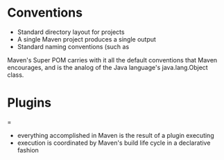 = Conventions =
* Standard directory layout for projects
* A single Maven project produces a single output
* Standard naming conventions (such as {{{commons-logging-1.2.jar}}}

Maven's Super POM carries with it all the default conventions that Maven encourages, and is the analog of the Java language's java.lang.Object class.

= Plugins ==
* everything accomplished in Maven is the result of a plugin executing
* execution is coordinated by Maven's build life cycle in a declarative fashion